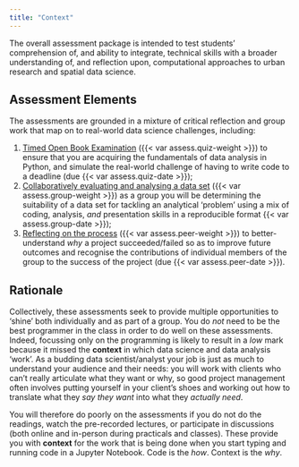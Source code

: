 ```yaml
---
title: "Context"
---
```


The overall assessment package is intended to test students' comprehension of, and ability to integrate, technical skills with a broader understanding of, and reflection upon, computational approaches to urban research and spatial data science. 

## Assessment Elements

The assessments are grounded in a mixture of critical reflection and group work that map on to real-world data science challenges, including:

1. [Timed Open Book Examination](./exam.qmd) ({{< var assess.quiz-weight >}}) to ensure that you are acquiring the fundamentals of data analysis in Python, and simulate the real-world challenge of having to write code to a deadline (due {{< var assess.quiz-date >}});
2. [Collaboratively evaluating and analysing a data set](./group.qmd) ({{< var assess.group-weight >}}) as a group you will be determining the suitability of a data set for tackling an analytical 'problem' using a mix of coding, analysis, *and* presentation skills in a reproducible format {{< var assess.group-date >}});
3. [Reflecting on the process](./individual.qmd) ({{< var assess.peer-weight >}}) to better-understand *why* a project succeeded/failed so as to improve future outcomes and recognise the contributions of individual members of the group to the success of the project (due {{< var assess.peer-date >}}).

## Rationale

Collectively, these assessments seek to provide multiple opportunities to 'shine' both individually and as part of a group. You do *not* need to be the best programmer in the class in order to do well on these assessments. Indeed, focussing only on the programming is likely to result in a *low* mark because it missed the **context** in which data science and data analysis 'work'. As a budding data scientist/analyst your job is just as much to understand your audience and their needs: you will work with clients who can't really articulate what they want or why, so good project management often involves putting yourself in your client's shoes and working out how to translate what they *say they want* into what they *actually need*.

You will therefore do poorly on the assessments if you do not do the readings, watch the pre-recorded lectures, or participate in discussions (both online and in-person during practicals and classes). These provide you with **context** for the work that is being done when you start typing and running code in a Jupyter Notebook. Code is the *how*. Context is the *why*.
